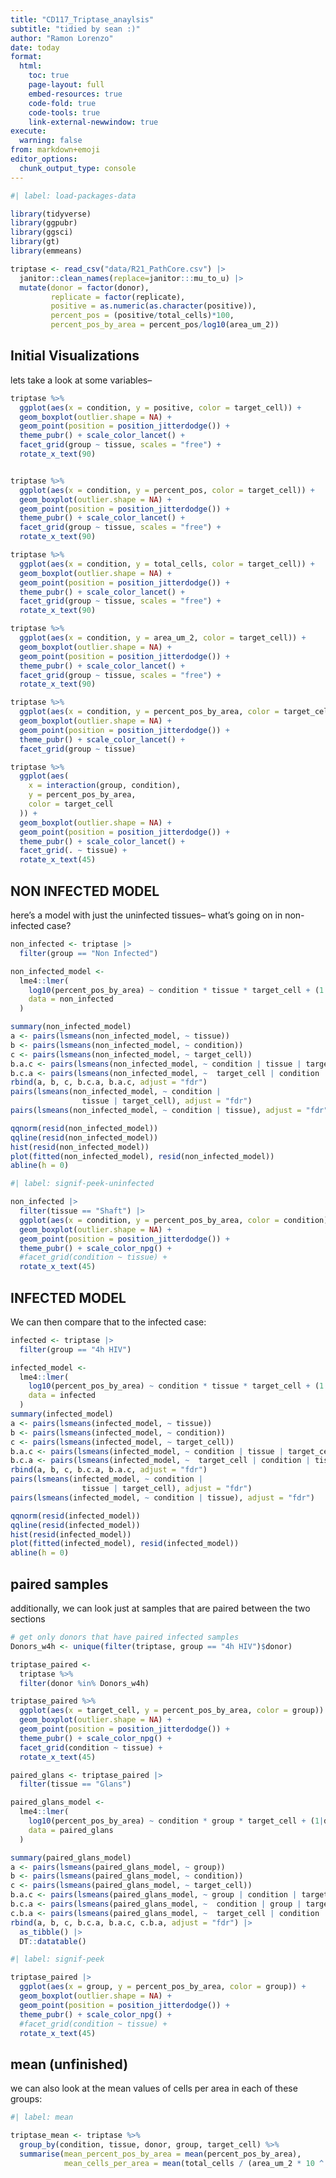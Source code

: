```yaml
---
title: "CD117_Triptase_anaylsis"
subtitle: "tidied by sean :)"
author: "Ramon Lorenzo"
date: today
format:
  html:
    toc: true
    page-layout: full
    embed-resources: true
    code-fold: true
    code-tools: true
    link-external-newwindow: true
execute:
  warning: false
from: markdown+emoji 
editor_options: 
  chunk_output_type: console
---
```


```r
#| label: load-packages-data

library(tidyverse)
library(ggpubr)
library(ggsci)
library(gt)
library(emmeans)

triptase <- read_csv("data/R21_PathCore.csv") |>
  janitor::clean_names(replace=janitor:::mu_to_u) |> 
  mutate(donor = factor(donor),
         replicate = factor(replicate),
         positive = as.numeric(as.character(positive)),
         percent_pos = (positive/total_cells)*100,
         percent_pos_by_area = percent_pos/log10(area_um_2))
```


## Initial Visualizations

lets take a look at some variables--

```r
triptase %>%
  ggplot(aes(x = condition, y = positive, color = target_cell)) + 
  geom_boxplot(outlier.shape = NA) +
  geom_point(position = position_jitterdodge()) +
  theme_pubr() + scale_color_lancet() + 
  facet_grid(group ~ tissue, scales = "free") +
  rotate_x_text(90)


triptase %>%
  ggplot(aes(x = condition, y = percent_pos, color = target_cell)) + 
  geom_boxplot(outlier.shape = NA) +
  geom_point(position = position_jitterdodge()) +
  theme_pubr() + scale_color_lancet() + 
  facet_grid(group ~ tissue, scales = "free") +
  rotate_x_text(90)

triptase %>%
  ggplot(aes(x = condition, y = total_cells, color = target_cell)) + 
  geom_boxplot(outlier.shape = NA) +
  geom_point(position = position_jitterdodge()) +
  theme_pubr() + scale_color_lancet() + 
  facet_grid(group ~ tissue, scales = "free") +
  rotate_x_text(90)

triptase %>%
  ggplot(aes(x = condition, y = area_um_2, color = target_cell)) + 
  geom_boxplot(outlier.shape = NA) +
  geom_point(position = position_jitterdodge()) +
  theme_pubr() + scale_color_lancet() + 
  facet_grid(group ~ tissue, scales = "free") +
  rotate_x_text(90)

triptase %>%
  ggplot(aes(x = condition, y = percent_pos_by_area, color = target_cell)) +
  geom_boxplot(outlier.shape = NA) +
  geom_point(position = position_jitterdodge()) +
  theme_pubr() + scale_color_lancet() + 
  facet_grid(group ~ tissue)

triptase %>%
  ggplot(aes(
    x = interaction(group, condition),
    y = percent_pos_by_area,
    color = target_cell
  )) + 
  geom_boxplot(outlier.shape = NA) +
  geom_point(position = position_jitterdodge()) +
  theme_pubr() + scale_color_lancet() + 
  facet_grid(. ~ tissue) + 
  rotate_x_text(45)

```



## NON INFECTED MODEL

here's a model with just the uninfected tissues-- what's going on in non-infected case?

```r
non_infected <- triptase |>
  filter(group == "Non Infected")

non_infected_model <-
  lme4::lmer(
    log10(percent_pos_by_area) ~ condition * tissue * target_cell + (1 | donor),
    data = non_infected
  )

summary(non_infected_model)
a <- pairs(lsmeans(non_infected_model, ~ tissue))
b <- pairs(lsmeans(non_infected_model, ~ condition))
c <- pairs(lsmeans(non_infected_model, ~ target_cell))
b.a.c <- pairs(lsmeans(non_infected_model, ~ condition | tissue | target_cell))
b.c.a <- pairs(lsmeans(non_infected_model, ~  target_cell | condition | tissue))
rbind(a, b, c, b.c.a, b.a.c, adjust = "fdr")
pairs(lsmeans(non_infected_model, ~ condition |
                tissue | target_cell), adjust = "fdr")
pairs(lsmeans(non_infected_model, ~ condition | tissue), adjust = "fdr")

qqnorm(resid(non_infected_model))
qqline(resid(non_infected_model))
hist(resid(non_infected_model))
plot(fitted(non_infected_model), resid(non_infected_model))
abline(h = 0)
```

```r
#| label: signif-peek-uninfected

non_infected |>
  filter(tissue == "Shaft") |>
  ggplot(aes(x = condition, y = percent_pos_by_area, color = condition)) + 
  geom_boxplot(outlier.shape = NA) +
  geom_point(position = position_jitterdodge()) +
  theme_pubr() + scale_color_npg() + 
  #facet_grid(condition ~ tissue) + 
  rotate_x_text(45)

```

## INFECTED MODEL

We can then compare that to the infected case:

```r
infected <- triptase |>
  filter(group == "4h HIV")

infected_model <-
  lme4::lmer(
    log10(percent_pos_by_area) ~ condition * tissue * target_cell + (1|donor),
    data = infected
  )
summary(infected_model)
a <- pairs(lsmeans(infected_model, ~ tissue))
b <- pairs(lsmeans(infected_model, ~ condition))
c <- pairs(lsmeans(infected_model, ~ target_cell))
b.a.c <- pairs(lsmeans(infected_model, ~ condition | tissue | target_cell))
b.c.a <- pairs(lsmeans(infected_model, ~  target_cell | condition | tissue))
rbind(a, b, c, b.c.a, b.a.c, adjust = "fdr")
pairs(lsmeans(infected_model, ~ condition |
                tissue | target_cell), adjust = "fdr")
pairs(lsmeans(infected_model, ~ condition | tissue), adjust = "fdr")

qqnorm(resid(infected_model))
qqline(resid(infected_model))
hist(resid(infected_model))
plot(fitted(infected_model), resid(infected_model))
abline(h = 0)

```


## paired samples

additionally, we can look just at samples that are paired between the two sections

```r
# get only donors that have paired infected samples
Donors_w4h <- unique(filter(triptase, group == "4h HIV")$donor)

triptase_paired <-
  triptase %>% 
  filter(donor %in% Donors_w4h)

triptase_paired %>%
  ggplot(aes(x = target_cell, y = percent_pos_by_area, color = group)) + 
  geom_boxplot(outlier.shape = NA) +
  geom_point(position = position_jitterdodge()) +
  theme_pubr() + scale_color_npg() + 
  facet_grid(condition ~ tissue) + 
  rotate_x_text(45)

paired_glans <- triptase_paired |> 
  filter(tissue == "Glans")

paired_glans_model <-
  lme4::lmer(
    log10(percent_pos_by_area) ~ condition * group * target_cell + (1|donor),
    data = paired_glans
  )

summary(paired_glans_model)
a <- pairs(lsmeans(paired_glans_model, ~ group))
b <- pairs(lsmeans(paired_glans_model, ~ condition))
c <- pairs(lsmeans(paired_glans_model, ~ target_cell))
b.a.c <- pairs(lsmeans(paired_glans_model, ~ group | condition | target_cell))
b.c.a <- pairs(lsmeans(paired_glans_model, ~  condition | group | target_cell))
c.b.a <- pairs(lsmeans(paired_glans_model, ~  target_cell | condition | group))
rbind(a, b, c, b.c.a, b.a.c, c.b.a, adjust = "fdr") |>
  as_tibble() |>
  DT::datatable()

```

```r
#| label: signif-peek

triptase_paired |>
  ggplot(aes(x = group, y = percent_pos_by_area, color = group)) + 
  geom_boxplot(outlier.shape = NA) +
  geom_point(position = position_jitterdodge()) +
  theme_pubr() + scale_color_npg() + 
  #facet_grid(condition ~ tissue) + 
  rotate_x_text(45)

```


## mean (unfinished)

we can also look at the mean values of cells per area in each of these groups:

```r
#| label: mean

triptase_mean <- triptase %>%
  group_by(condition, tissue, donor, group, target_cell) %>%
  summarise(mean_percent_pos_by_area = mean(percent_pos_by_area),
            mean_cells_per_area = mean(total_cells / (area_um_2 * 10 ^ -3)))
```



